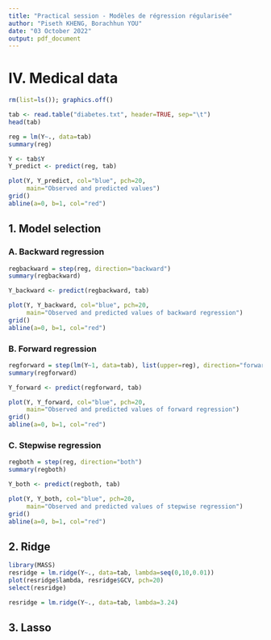 ```yaml
---
title: "Practical session - Modèles de régression régularisée"
author: "Piseth KHENG, Borachhun YOU"
date: "03 October 2022"
output: pdf_document
---
```


# IV. Medical data

```r
rm(list=ls()); graphics.off()
```

```r
tab <- read.table("diabetes.txt", header=TRUE, sep="\t")
head(tab)
```

```r
reg = lm(Y~., data=tab)
summary(reg)
```

```r
Y <- tab$Y
Y_predict <- predict(reg, tab)

plot(Y, Y_predict, col="blue", pch=20, 
     main="Observed and predicted values")
grid()
abline(a=0, b=1, col="red")
```

## 1. Model selection

### A. Backward regression

```r
regbackward = step(reg, direction="backward")
summary(regbackward)
```

```r
Y_backward <- predict(regbackward, tab)

plot(Y, Y_backward, col="blue", pch=20, 
     main="Observed and predicted values of backward regression")
grid()
abline(a=0, b=1, col="red")
```

### B. Forward regression

```r
regforward = step(lm(Y~1, data=tab), list(upper=reg), direction="forward")
summary(regforward)
```

```r
Y_forward <- predict(regforward, tab)

plot(Y, Y_forward, col="blue", pch=20, 
     main="Observed and predicted values of forward regression")
grid()
abline(a=0, b=1, col="red")
```

### C. Stepwise regression

```r
regboth = step(reg, direction="both")
summary(regboth)
```

```r
Y_both <- predict(regboth, tab)

plot(Y, Y_both, col="blue", pch=20, 
     main="Observed and predicted values of stepwise regression")
grid()
abline(a=0, b=1, col="red")
```

## 2. Ridge

```r
library(MASS)
resridge = lm.ridge(Y~., data=tab, lambda=seq(0,10,0.01))
plot(resridge$lambda, resridge$GCV, pch=20)
select(resridge)
```

```r
resridge = lm.ridge(Y~., data=tab, lambda=3.24)
```

## 3. Lasso


